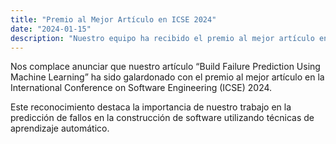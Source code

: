 ```yaml
---
title: "Premio al Mejor Artículo en ICSE 2024"
date: "2024-01-15"
description: "Nuestro equipo ha recibido el premio al mejor artículo en ICSE 2024"
---
```


Nos complace anunciar que nuestro artículo "Build Failure Prediction Using Machine Learning" ha sido galardonado con el premio al mejor artículo en la International Conference on Software Engineering (ICSE) 2024.

Este reconocimiento destaca la importancia de nuestro trabajo en la predicción de fallos en la construcción de software utilizando técnicas de aprendizaje automático.
